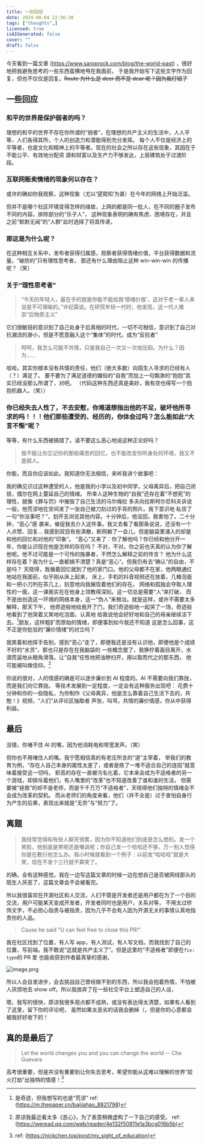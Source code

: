 ```yaml
---
title: 一封回信
date: 2024-08-04 22:56:38
tags: ["thoughts",]
licensed: true
isAIGenerated: false
cover: ""
draft: false
---
```



今天看到一篇文章 (https://www.saroprock.com/blog/the-world-past) ，很好地把我避免思考的一些东西蛮横地甩在我面前，
于是我开始写下这些文字作为回复，但也不仅仅是回复。~~Route 为什么是 deer 而不是 dear 呢？因为我打错了~~

<Excerpt />

## 一些回应

### 和平的世界是保护弱者的吗？

理想的和平的世界不存在你所谓的“弱者”，在理想的共产主义的生活中，人人平等，人们各得其所，个人的创造力和潜能得到充分发挥。
每个人不仅是经济上的平等者，也是文化和精神上的平等者。现在的社会之所以存在这些现象，其因在于不能公平、有效地分配资
源和财富以及生产力不够发达，上层建筑处于过渡阶段。

### 互联网贩卖情绪的现象何以存在？

或许的确如你我观察，这种现象（尤以‘望周知’为甚）在今年的网络上开始泛滥。

但并不是哪个社区环境变得怎样的缘故，上网的都是同一批人，在不同的圈子发布不同的内容。排除部分的“乐子人”，
这种现象表明的确有焦虑、困境存在，并且之前“默默无闻”的“人群”此时选择了将其传递，

### 那这是为什么呢？

在这种相互关系中，发布者获得归属感，观察者获得情绪价值，平台获得数据和流量。“破防的”只有理性思考者，
那还有什么理由阻止这种 win-win-win 的传播呢？（笑）

### 关于“理性思考者”

> “今天的年轻人，最在乎的就是你能不能给我‘情绪价值’，这对于老一辈人来说是不可理喻的。”许纪霖说。在研究年轻一代时，他发现，这一代人推崇“后物质主义”

它们很敏锐的意识到了自己处身于后真相的时代，一切不可相信，意识到了自己对抗潮流的渺小，但是不愿意融入这个“集体”的时代，成为“反抗者”

> 呵呵，我怎么可能不共情，只是我自己一次又一次地压抑。为什么？因为……

哈哈，其实你根本没有共情的责任，他们（绝大多数）向陌生人寻求的已经有人（？）满足了。
要不要为了满足道德的媚俗的“自我”而加上一句飘渺的“抱抱”其实已经没那么所谓了，对吧。
（代码这种东西还真是美妙，我有空也得写一个抱抱机器人。（笑））

### 你已经失去人性了，不去安慰，你难道想指出他的不足，破坏他所寻求的吗！！！他们那些遭受的、经历的，你体会过吗？怎么能如此“大言不惭”呢？

等等，有什么东西被搞错了。请不要这么恶心地说这种正论好吗？

> 我不能让你忘记你的那些痛苦的回忆，也不能改变你所身处的环境，我又不是超人。

你能，而且你应该如此。我知道你无法相信，来听我讲个故事吧：

我的确见识过这种遭受的人，他是我的小学以及初中同学，父母离异后，把自己闭锁，偶尔在网上蔓延自己的情绪。
所幸人这种生物的“自我”还存在着“不想死”的理性，就像《罪与罚》中摧毁了自己生活的马尔梅拉
多夫向拉斯柯尔尼科夫诉说一般，他荒谬地在空间发了一张自己被刀刻过的手背的照片。我下意识地
私信了一句“你没事吧？”，划开去浏览其他内容。十分钟后，他没回，我害怕了。二十分钟，“恶心”感
袭来，催促我去介入这件事。我又去看了看那条说说，还没有一个人点赞、回复...
我感到双目有些涣散，断网躺了一会儿，但是脑袋里涌入的却是和他的回忆和对他的“印象”。
“恶心”又来了：你了解他吗？你已经和他分开一年，你能认识现在他是怎样的存在吗？
不对，不对。你之前也天真的认为你了解他呢。他不过可能是一个可怜的施暴者，不然怎么解释之前的传言？
他为什么这样存在着？我为什么一直都搞不清楚？真是“恶心”。但我仍有去“确认”的自由，不是吗？
天晓得，我循着回忆就到了他的家门口。他的父母都不在家，他两眼通红地站在我面前，似乎刚从床上起来，
床上，手机的抖音视频还在放着，几桶泡面和一把小刀列在茶几上，刻意地向我展现着他们的存在。
网络和孤独会夺取人理性的一面，这一课我实在在他身上领教得深刻。这一切总是需要“人”来打破，
而不是由创造这一环境的网络本身，这一“伪人”来根治。就是这样，或许不需要太多解释，那天下午，
他奇迹般地给我开了门，我们奇迹般地一起哭了一场，奇迹般地看到了他哭着又笑地吃泡面，认真地
给我说他会好好地和自己的母亲继续活下去。[^0]朋友，这样粗犷而原始的情绪，即便事到如今我还不知道
这是怎么回事，这不正是你批驳的“廉价情绪”的对立吗？

我笑着和他挥手告别，感到“恶心”走了，即便我还是没有认识他，即便他是个成绩不好的“水货”，那也只是存在在我脑袋的
一些概念罢了，我狰狞着面目离开，水滴荒诞地从眼角滑落。让“自我”任性地把浊秽扫开，用以取而代之的那东西，
他可能被叫做信仰。[^1]

你说的很对，人的情感的确是可以逐步廉价到 AI 程度的。AI 不需要向我们靠拢，而是我们向它靠拢。
等技术发展到一定程度，一定会有这种服务出现吧：
花费十分钟和你的一些隐私，为你制作《父母离异，他是怎么靠着自己生活下去的，共勉！》视频，“人们”从评论区抽取者
声张，叫骂，共情的廉价情感，你从中获得利益。

## 最后

没错，你堵不住 AI 的嘴，因为他消耗电和带宽发声。（笑）

但你也不用堵住人的嘴。我宁愿相信真的有老庄所言的“道”主宰着，
举我们的教育为例，“存在人自己本身的属性太差了，或者是练了一堆不适合自己的连招”就意味着接受这一切吗，
职高的存在一直被污名化着，它本来会成为不适格者的另一个游戏，却排斥着他们，有人嘴里的“改革”也不知道改善了谁和谁的生活，
但需要被“拯救”的却不是老师，而是千千万万“不适格者”，天晓得他们独特的情绪会不会成为改革的契机。
而从老师们的角度来看，他们（并不全是）过于害怕自身行为产生的后果，表现出来就是“无奈”与“努力”了。

## 离题

> 我经常觉得和有些人聊天很累，因为你不知道他们到底是怎么想的。发一个笑脸，他到底是笑呢还是嘲讽呢；你自己发一个哈哈还不够，万一别人觉得你是在敷衍他怎么办。我小时候就看到一个例子：以前发“哈哈哈”就是大笑，现在不发个三行就不算笑了。

的确，会有这种感觉。我在一边写这篇文章的时候一边在想自己是否被网线那头的陌生人厌恶了，这篇文章会不会被看完。

所以我很喜欢在开源社区和人交流，人们不管是开发者还是用户都在为了一个目的交流，用户可能某天变成开发者，开发者同时也是用户，关系对等，
不用太过矫饰文字，不必担心指责与被指责，因为几乎不会有人因为开源无关的事情认真地指责你的人品。

> Cause he said "U can feel free to close this PR!".

我在社区找到了位置，有人写 app，有人测试，有人写文档，而我找到了自己的位置，写前端。我不敢说“这就是共产主义了”。但是这里的“不适格者”即便在`fix: typo`的 PR 里
也能收获到作者最真挚的感谢。

![image.png](https://s2.loli.net/2024/08/04/Hg1wNkEGquxicdy.png)

所以人会自发进步，会去挑战自己曾经做不到的东西，所以我会抱着热情，不怕被人厌烦地去 show off。所以我放弃了在一些社交平台上塑造自己的人设，

嗯，我写的很快，原谅我很多观点都不成熟，或没有表达得太清楚，如果有人看到了这里，留下你的评论吧，
虽然如果太恶劣的话我会删掉（，但是你的心意都会被我好好收下的！

## 真的是最后了

> Let the world changes you and you can change the world -- Che Guevara

高考很重要，但是并没有重要到让你失去思考，希望你能从这难以理解的世界“趁火打劫”出独特的情感！[^2]

[^0]: 是奇迹，但我想写的也是“荒谬” ref:(https://m.thepaper.cn/baijiahao_8821798)
[^1]: 原谅我最近看太多《恶心》，为了表意稍微虚构了一下自己的感受。 ref: (https://weread.qq.com/web/reader/4e132f50811e1a3bcg016b5b)
[^2]: ref: (https://nickchen.top/post/my_sight_of_education)
